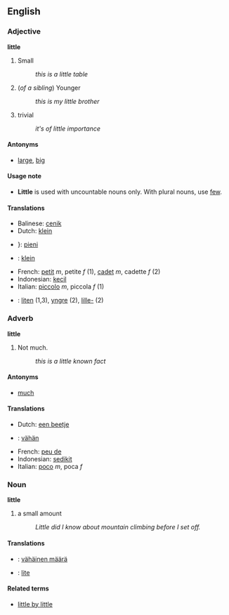 ==English==
===Adjective===
'''little'''

#Small
#:''this is a little table''
#(''of a sibling'') Younger
#:''this is my little brother''
#trivial
#:''it's of little importance''

====Antonyms====
*[[large]], [[big]]

====Usage note====
*'''Little''' is used with uncountable nouns only. With plural nouns, use [[few]].


====Translations====
*Balinese: [[cenik]]
*Dutch: [[klein]]
*{{msg:fi}}}: [[pieni]]
*{{msg:de}}: [[klein]]
*French: [[petit]] ''m'', petite ''f'' (1), [[cadet]] ''m'', cadette ''f'' (2)
*Indonesian: [[kecil]]
*Italian: [[piccolo]] ''m'', piccola ''f'' (1)
*{{msg:sv}}: [[liten]] (1,3), [[yngre]] (2), [[lille-]] (2)

===Adverb===
'''little'''
#Not much.
#:''this is a little known fact''

====Antonyms====
*[[much]]

====Translations====
*Dutch: [[een beetje]]
*{{msg:fi}}: [[vähän]]
*French: [[peu de]]
*Indonesian: [[sedikit]]
*Italian: [[poco]] ''m'', poca ''f''

===Noun===
'''little'''
#a small amount
#:''Little did I know about mountain climbing before I set off.''

====Translations====
*{{msg:fi}}: [[vähäinen määrä]]
*{{msg:sv}}: [[lite]]

====Related terms====
*[[little by little]]